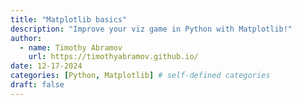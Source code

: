 ```yaml
---
title: "Matplotlib basics"
description: "Improve your viz game in Python with Matplotlib!"
author:
  - name: Timothy Abramov
    url: https://timothyabramov.github.io/
date: 12-17-2024
categories: [Python, Matplotlib] # self-defined categories
draft: false 
---
```

